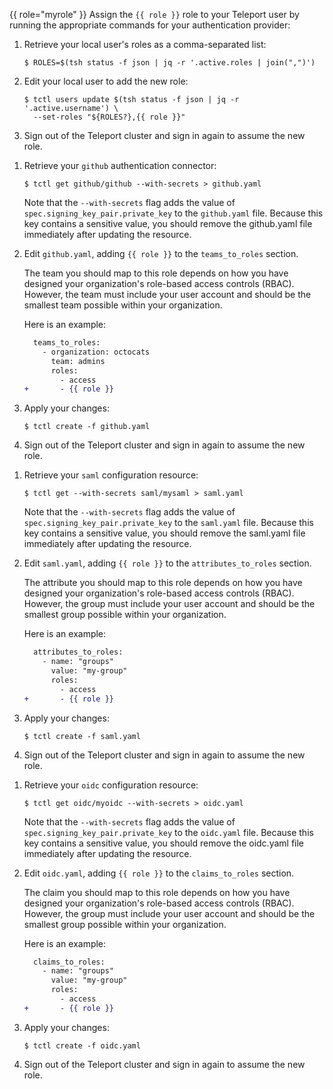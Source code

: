 {{ role="myrole" }}
Assign the `{{ role }}` role to your Teleport user by running the appropriate
commands for your authentication provider:

<Tabs>
<TabItem label="Local User">

1. Retrieve your local user's roles as a comma-separated list:
   
   ```code
   $ ROLES=$(tsh status -f json | jq -r '.active.roles | join(",")')
   ```

1. Edit your local user to add the new role:

   ```code
   $ tctl users update $(tsh status -f json | jq -r '.active.username') \
     --set-roles "${ROLES?},{{ role }}"
   ```

1. Sign out of the Teleport cluster and sign in again to assume the new role.

</TabItem>
<TabItem label="GitHub">

1. Retrieve your `github` authentication connector:

   ```code
   $ tctl get github/github --with-secrets > github.yaml
   ```

   Note that the `--with-secrets` flag adds the value of `spec.signing_key_pair.private_key` 
   to the `github.yaml` file. Because this key contains a sensitive value, you should remove the 
   github.yaml file immediately after updating the resource.

1. Edit `github.yaml`, adding `{{ role }}` to the `teams_to_roles` section. 
   
   The team you should map to this role depends on how you have designed your 
   organization's role-based access controls (RBAC). However, the team must include your user account and
   should be the smallest team possible within your organization.

   Here is an example:
   
   ```diff
     teams_to_roles:
       - organization: octocats
         team: admins
         roles:
           - access
   +       - {{ role }}
   ```

1. Apply your changes:
   
   ```code
   $ tctl create -f github.yaml
   ```

1. Sign out of the Teleport cluster and sign in again to assume the new role.

</TabItem>
<TabItem label="SAML">

1. Retrieve your `saml`  configuration resource:

   ```code
   $ tctl get --with-secrets saml/mysaml > saml.yaml
   ```

   Note that the `--with-secrets` flag adds the value of `spec.signing_key_pair.private_key` 
   to the `saml.yaml` file. Because this key contains a sensitive value, you should remove the 
   saml.yaml file immediately after updating the resource.

1. Edit `saml.yaml`, adding `{{ role }}` to the `attributes_to_roles` section. 
   
   The attribute you should map to this role depends on how you have designed your 
   organization's role-based access controls (RBAC). However, the group must include your 
   user account and should be the smallest group possible within your organization.
   
   Here is an example:
   
   ```diff
     attributes_to_roles:
       - name: "groups"
         value: "my-group"
         roles:
           - access
   +       - {{ role }}
   ```

1. Apply your changes:

   ```code
   $ tctl create -f saml.yaml
   ```

1. Sign out of the Teleport cluster and sign in again to assume the new role.

</TabItem>
<TabItem label="OIDC">

1. Retrieve your `oidc`  configuration resource:
   
   ```code
   $ tctl get oidc/myoidc --with-secrets > oidc.yaml
   ```

   Note that the `--with-secrets` flag adds the value of `spec.signing_key_pair.private_key` 
   to the `oidc.yaml` file. Because this key contains a sensitive value, you should remove the 
   oidc.yaml file immediately after updating the resource.

1. Edit `oidc.yaml`, adding `{{ role }}` to the `claims_to_roles` section. 
   
   The claim you should map to this role depends on how you have designed your organization's 
   role-based access controls (RBAC). However, the group must include your user account and
   should be the smallest group possible within your organization.
   
   Here is an example:
   
   ```diff
     claims_to_roles:
       - name: "groups"
         value: "my-group"
         roles:
           - access
   +       - {{ role }}
   ```

1. Apply your changes:
   
   ```code
   $ tctl create -f oidc.yaml
   ```

1. Sign out of the Teleport cluster and sign in again to assume the new role.

</TabItem>
</Tabs>

